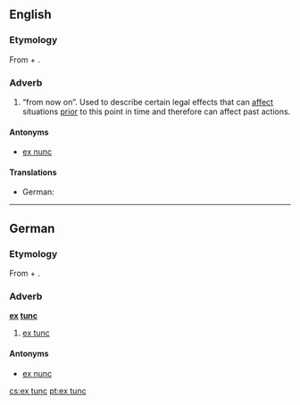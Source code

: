 ==English==

===Etymology===
From {{etyl|la}} {{term|ex||from|lang=la}} + {{term|tunc||then|lang=la}}.

{{rfp}}

===Adverb===
{{en-adv|-}}

# {{legal}} “from now on”. Used to describe certain legal effects that can [[affect]] situations [[prior]] to this point in time and therefore can affect past actions.

====Antonyms====
* [[ex nunc]]

====Translations====
{{trans-top|law: from now on}}
* German: {{t|de|ex tunc}}
{{trans-mid}}
{{trans-bottom}}

----

==German==

===Etymology===
From {{etyl|la|de}} {{term|ex||from|lang=la}} + {{term|tunc||then|lang=la}}.

{{rfp|lang=de}}

===Adverb===
'''[[ex#Latin|ex]] [[tunc#Latin|tunc]]'''

# {{legal}} [[#English|ex tunc]]

====Antonyms====
* [[ex nunc]]

[[cs:ex tunc]]
[[pt:ex tunc]]